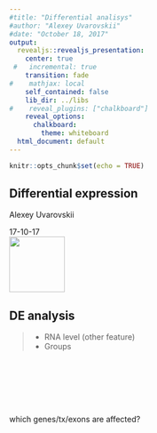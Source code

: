 ```yaml
---
#title: "Differential analisys"
#author: "Alexey Uvarovskii"
#date: "October 18, 2017"
output: 
  revealjs::revealjs_presentation: 
    center: true
 #   incremental: true
    transition: fade
#    mathjax: local
    self_contained: false
    lib_dir: ../libs
#    reveal_plugins: ["chalkboard"]
    reveal_options:
      chalkboard:
        theme: whiteboard
  html_document: default
---
```


```r
knitr::opts_chunk$set(echo = TRUE)
```

## Differential expression
Alexey Uvarovskii

17-10-17
<div>
<img src="fig/heart.png" 
  style = "height: 100px; border:none; box-shadow: none;" >
  </div>

## DE analysis

>- RNA level (other feature)
>- Groups

<div class="fragment" style="padding-top:100px">
which genes/tx/exons are affected?
<div>